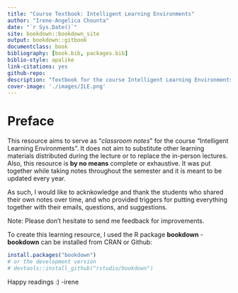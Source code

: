 ```yaml
--- 
title: "Course Textbook: Intelligent Learning Environments"
author: "Irene-Angelica Chounta"
date: "`r Sys.Date()`"
site: bookdown::bookdown_site
output: bookdown::gitbook
documentclass: book
bibliography: [book.bib, packages.bib]
biblio-style: apalike
link-citations: yes
github-repo: 
description: "Textbook for the course Intelligent Learning Environments - Academic Year 2024-2025"
cover-image: './images/ILE.png'
---
```


# Preface{-}

This resource aims to serve as "*classroom notes*" for the course "Intelligent Learning Environments". It does not aim to substitute other learning materials distributed during the lecture or to replace the in-person lectures. Also, this resource is **by no means** complete or exhaustive. It was put together while taking notes throughout the semester and it is meant to be updated every year.

As such, I would like to acknkowledge and thank the students who shared their own notes over time, and who provided triggers for putting everything together with their emails, questions, and suggestions.

Note: Please don't hesitate to send me feedback for improvements.

To create this learning resource, I used the R package **bookdown** - **bookdown**  can be installed from CRAN or Github:

```r
install.packages("bookdown")
# or the development version
# devtools::install_github("rstudio/bookdown")
```

Happy readings :)
-irene
